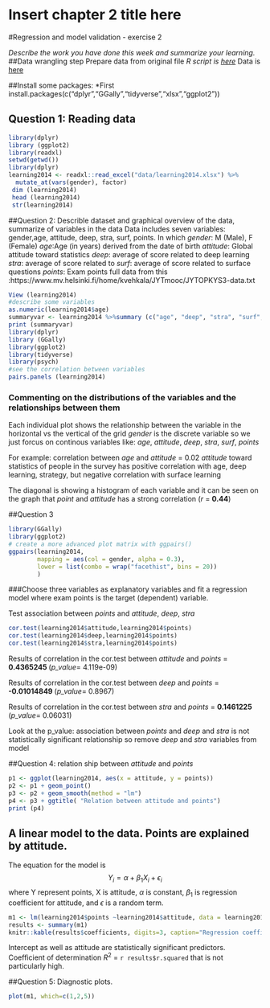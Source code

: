 # Insert chapter 2 title here
#Regression and model validation - exercise 2

*Describe the work you have done this week and summarize your learning.*
##Data wrangling step
Prepare data from original file 
*R script is [here](https://github.com/maivu2054/IODS-project/blob/master/data/learning.R)
*Data is [here](https://github.com/maivu2054/IODS-project/blob/master/data/learning2014.xlsx)

##Install some packages:
*First install.packages(c("dplyr","GGally","tidyverse","xlsx","ggplot2"))

## Question 1: Reading data
```r
library(dplyr)
library (ggplot2)
library(readxl)
setwd(getwd())
library(dplyr)
learning2014 <- readxl::read_excel("data/learning2014.xlsx") %>%
  mutate_at(vars(gender), factor)
 dim (learning2014)
 head (learning2014)
 str(learning2014)
```

##Question 2: Describle dataset and graphical overview of the data, summarize of variables in the data
Data includes seven variables: gender,age, attitude, deep, stra, surf, points.
In which
*gender*: M (Male), F (Female)
*age*:Age (in years) derived from the date of birth
*attitude*: Global attitude toward statistics
*deep*: average of score related to deep learning
*stra*: average of score related to 
*surf*: average of score related to surface questions
*points*: Exam points
full data from this :https://www.mv.helsinki.fi/home/kvehkala/JYTmooc/JYTOPKYS3-data.txt

```r
View (learning2014)
#describe some variables
as.numeric(learning2014$age)
summaryvar <- learning2014 %>%summary (c("age", "deep", "stra", "surf", "points" ))
print (summaryvar)
library(dplyr)
library (GGally)
library(ggplot2)
library(tidyverse)
library(psych)
#see the correlation between variables
pairs.panels (learning2014)
```



### Commenting on the distributions of the variables and the relationships between them

Each individual plot shows the relationship between the variable in the horizontal vs the vertical of the grid
 *gender* is the discrete variable so we just forcus on continous variables like: *age*, *attitude*, *deep*, *stra*, *surf*, *points*

For example: correlation between *age* and *attitude* = 0.02
*attitude* toward statistics of people in the survey has positive correlation with age, deep learning, strategy, but negative correlation with surface learning

The diagonal is showing a histogram of each variable and it can be seen on the graph that *point* and *attitude* has a strong correlation (*r* = **0.44**)

##Question 3

```r
library(GGally)
library(ggplot2)
# create a more advanced plot matrix with ggpairs()
ggpairs(learning2014, 
        mapping = aes(col = gender, alpha = 0.3), 
        lower = list(combo = wrap("facethist", bins = 20))
        )
```

###Choose three variables as explanatory variables and fit a regression model where exam points is the target (dependent) variable. 

Test association between *points* and *attitude*, *deep*, *stra* 


```r
cor.test(learning2014$attitude,learning2014$points)
cor.test(learning2014$deep,learning2014$points)
cor.test(learning2014$stra,learning2014$points)
```
Results of correlation in the cor.test between *attitude* and *points* = **0.4365245 ** (*p_value*= 4.119e-09)

Results of correlation in the cor.test between *deep* and *points* = **-0.01014849  **(*p_value*= 0.8967)

Results of correlation in the cor.test between *stra* and *points* = **0.1461225  **(*p_value*= 0.06031)

Look at the p_value: association between *points* and *deep* and *stra* is not statistically significant relationship so remove *deep* and *stra* variables from model

##Question 4: relation ship between *attitude* and *points*



```r
p1 <- ggplot(learning2014, aes(x = attitude, y = points))
p2 <- p1 + geom_point()
p3 <- p2 + geom_smooth(method = "lm")
p4 <- p3 + ggtitle( "Relation between attitude and points")
print (p4)
```

## A linear model to the data. Points are explained by attitude.
 
The equation for the model is
$$
Y_i = \alpha + \beta_1 X_i + \epsilon_i
$$
where Y represent points, X is attitude, $\alpha$ is constant, $\beta_1$ is regression
coefficient for attitude, and $\epsilon$ is a random term.

```r
m1 <- lm(learning2014$points ~learning2014$attitude, data = learning2014)
results <- summary(m1)
knitr::kable(results$coefficients, digits=3, caption="Regression coefficients")
```


Intercept as well as attitude are statistically significant predictors. 
Coefficient of determination $R^2$ = `r results$r.squared` that is not particularly high.

##Question 5: Diagnostic plots.
```r
plot(m1, which=c(1,2,5))
```



